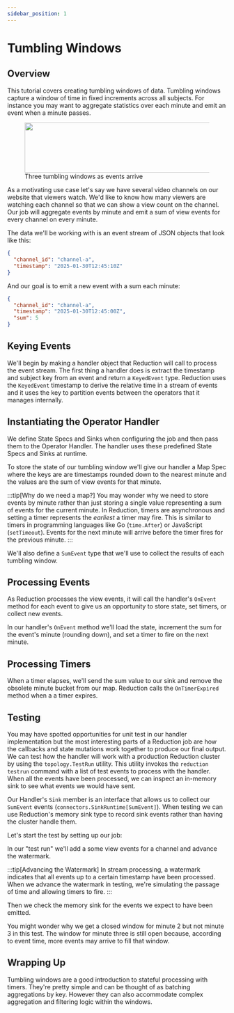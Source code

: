 ```yaml
---
sidebar_position: 1
---
```



# Tumbling Windows

## Overview

This tutorial covers creating tumbling windows of data. Tumbling windows capture
a window of time in fixed increments across all subjects. For instance you
may want to aggregate statistics over each minute and emit an event when a
minute passes.

<p>
  <figure class="inline-block">
    <img src="/img/tumbling-windows.png" width="536.5" height="115.5"/>
    <figcaption class="italic text-center">Three tumbling windows as events arrive</figcaption>
  </figure>
</p>

As a motivating use case let's say we have several video channels on our website
that viewers watch. We'd like to know how many viewers are watching each channel
so that we can show a view count on the channel. Our job will aggregate events
by minute and emit a sum of view events for every channel on every minute.

The data we'll be working with is an event stream of JSON objects that look like
this:

```json
{
  "channel_id": "channel-a",
  "timestamp": "2025-01-30T12:45:10Z"
}
```

And our goal is to emit a new event with a sum each minute:

```json
{
  "channel_id": "channel-a",
  "timestamp": "2025-01-30T12:45:00Z",
  "sum": 5
}
```

## Keying Events

We'll begin by making a handler object that Reduction will call to process the
event stream. The first thing a handler does is extract the timestamp and
subject key from an event and return a `KeyedEvent` type. Reduction uses the
`KeyedEvent` timestamp to derive the relative time in a stream of events and it
uses the key to partition events between the operators that it manages
internally.

<Tabs groupId="language">
  <TabItem value="go" label="Go">
    <CodeSnippet language="go" code={tumblingWindowHandler} marker="key-event" />
  </TabItem>
  <TabItem value="typescript" label="TypeScript">
    <CodeSnippet language="typescript" code={tumblingWindowHandlerTypeScript} marker="key-event" />
  </TabItem>
</Tabs>

## Instantiating the Operator Handler

We define State Specs and Sinks when configuring the job and then pass them to
the Operator Handler. The handler uses these predefined State Specs and Sinks at
runtime.

To store the state of our tumbling window we'll give our handler a Map Spec
where the keys are are timestamps rounded down to the nearest minute and the
values are the sum of view events for that minute.

:::tip[Why do we need a map?]
You may wonder why we need to store events by minute rather than just storing a
single value representing a sum of events for the current minute. In Reduction,
timers are asynchronous and setting a timer represents the _earliest_ a timer
may fire. This is similar to timers in programming languages like Go
(`time.After`) or JavaScript (`setTimeout`). Events for the next minute will
arrive before the timer fires for the previous minute.
:::

We'll also define a `SumEvent` type that we'll use to collect the results of
each tumbling window.

<Tabs groupId="language">
  <TabItem value="go" label="Go">
    <CodeSnippet language="go" code={tumblingWindowHandler} marker="handler" />
  </TabItem>
  <TabItem value="typescript" label="TypeScript">
    <CodeSnippet language="typescript" code={tumblingWindowHandlerTypeScript} marker="handler" />
  </TabItem>
</Tabs>

## Processing Events

As Reduction processes the view events, it will call the handler's `OnEvent`
method for each event to give us an opportunity to store state, set timers, or
collect new events. 

In our handler's `OnEvent` method we'll load the state, increment
the sum for the event's minute (rounding down), and set a timer
to fire on the next minute.

<Tabs groupId="language">
  <TabItem value="go" label="Go">
    <CodeSnippet language="go" code={tumblingWindowHandler} marker="on-event" />
  </TabItem>
  <TabItem value="typescript" label="TypeScript">
    <CodeSnippet language="typescript" code={tumblingWindowHandlerTypeScript} marker="on-event" />
  </TabItem>
</Tabs>

## Processing Timers

When a timer elapses, we'll send the sum value to our sink and remove the
obsolete minute bucket from our map. Reduction calls the `OnTimerExpired` method
when a a timer expires.

<Tabs groupId="language">
  <TabItem value="go" label="Go">
    <CodeSnippet language="go" code={tumblingWindowHandler} marker="on-timer" />
  </TabItem>
  <TabItem value="typescript" label="TypeScript">
    <CodeSnippet language="typescript" code={tumblingWindowHandlerTypeScript} marker="on-timer" />
  </TabItem>
</Tabs>

## Testing

You may have spotted opportunities for unit test in our handler implementation
but the most interesting parts of a Reduction job are how the callbacks and
state mutations work together to produce our final output. We can test how the
handler will work with a production Reduction cluster by using the
`topology.TestRun` utility. This utility invokes the `reduction testrun` command
with a list of test events to process with the handler. When all the events have
been processed, we can inspect an in-memory sink to see what events we would
have sent.

Our Handler's `Sink` member is an interface that allows us to collect our
`SumEvent` events (`connectors.SinkRuntime[SumEvent]`). When testing we can use
Reduction's memory sink type to record sink events rather than having the
cluster handle them. 

Let's start the test by setting up our job:

<Tabs groupId="language">
  <TabItem value="go" label="Go">
    <CodeSnippet language="go" code={tumblingWindowTest} marker="job-setup" />
  </TabItem>
  <TabItem value="typescript" label="TypeScript">
    <CodeSnippet language="typescript" code={tumblingWindowTestTypeScript} marker="job-setup" />
  </TabItem>
</Tabs>

In our "test run" we'll add a some view events for a channel and advance the
watermark.

<Tabs groupId="language">
  <TabItem value="go" label="Go">
    <CodeSnippet language="go" code={tumblingWindowTest} marker="test-run" />
  </TabItem>
  <TabItem value="typescript" label="TypeScript">
    <CodeSnippet language="typescript" code={tumblingWindowTestTypeScript} marker="test-run" />
  </TabItem>
</Tabs>

:::tip[Advancing the Watermark]
In stream processing, a watermark indicates that all events up to a certain
timestamp have been processed. When we advance the watermark in testing, we're
simulating the passage of time and allowing timers to fire.
:::

Then we check the memory sink for the events we expect to have been emitted.

<Tabs groupId="language">
  <TabItem value="go" label="Go">
    <CodeSnippet language="go" code={tumblingWindowTest} marker="assert" />
  </TabItem>
  <TabItem value="typescript" label="TypeScript">
    <CodeSnippet language="typescript" code={tumblingWindowTestTypeScript} marker="assert" />
  </TabItem>
</Tabs>

You might wonder why we get a closed window for minute 2 but not minute 3 in
this test. The window for minute three is still open because, according to event
time, more events may arrive to fill that window.

## Wrapping Up

Tumbling windows are a good introduction to stateful processing with timers.
They're pretty simple and can be thought of as batching aggregations by key.
However they can also accommodate complex aggregation and filtering logic within
the windows.
